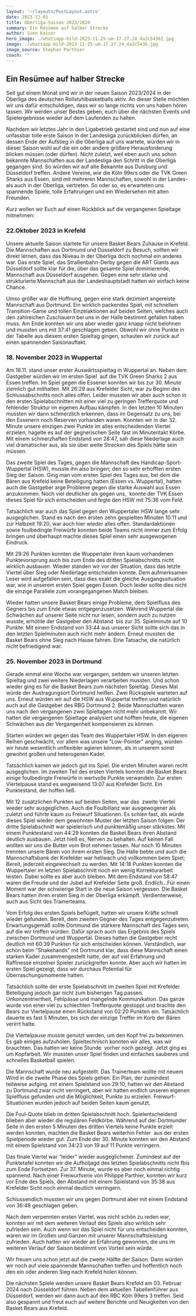 ```yaml
---
layout: '~/layouts/PostLayout.astro'
date: 2023-12-01
title: Oberliga-Saison 2023/2024
summary: Ein Resümee auf halber Strecke
author: Sven Kaiser
hero_image: ./whatsapp-bild-2023-11-25-um-17.27.24_4a2c54362.jpg
image: ./whatsapp-bild-2023-11-25-um-17.27.24_4a2c5436.jpg
image_source: Stephan Parthier
coach: ""
---
```


## Ein Resümee auf halber Strecke

Seit gut einem Monat sind wir in der neuen Saison 2023/2024 in der Oberliga des deutschen Rollstuhlbasketballs aktiv. An dieser Stelle möchten wir uns dafür entschuldigen, dass wir so lange nichts von uns haben hören lassen. Wir werden unser Bestes geben, euch über die nächsten Events und Spielergebnisse wieder auf dem Laufenden zu halten.

Nachdem wir letztes Jahr in den Ligabetrieb gestartet sind und nun auf eine unfassbar tolle erste Saison in der Landesliga zurückblicken dürfen, an dessen Ende der Aufstieg in die Oberliga auf uns wartete, würden wir in dieser Saison wohl auf die ein oder andere größere Herausforderung blicken müssen (oder dürfen). Nicht zuletzt, weil eben auch uns schon bekannte Mannschaften aus der Landesliga den Schritt in die Oberliga gegangen sind. So würden wir auf alte Bekannte aus Duisburg und Düsseldorf treffen. Andere Vereine, wie die Köln 99ers oder die TVK Green Sharks aus Essen, sind mit mehreren Mannschaften, sowohl in der Landes- als auch in der Oberliga, vertreten. So oder so, es erwarteten uns spannende Spiele, tolle Erfahrungen und ein Wiedersehen mit alten Freunden.

Kurz wollen wir Euch auf einen Rückblick auf die vergangenen Spieltage mitnehmen:

### **22.Oktober 2023 in Krefeld**

Unsere aktuelle Saison startete für unsere Basket Bears Zuhause in Krefeld. Die Mannschaften aus Dortmund und Düsseldorf zu Besuch, sollten wir direkt lernen, dass das Niveau in der Oberliga doch nochmal ein anderes war. Das erste Spiel, das Straßenbahn-Derby gegen die ART Giants aus Düsseldorf sollte klar für die, über das gesamte Spiel dominierende, Mannschaft aus Düsseldorf ausgehen. Gegen eine sehr starke und strukturierte Mannschaft aus der Landeshauptstadt hatten wir einfach keine Chance. 

Umso größer war die Hoffnung, gegen eine stark dezimiert angereiste Mannschaft aus Dortmund. Ein wirklich packendes Spiel, mit schnellem Transition-Game und tollen Einzelaktionen auf beiden Seiten, welches auch den zahlreichen Zuschauern bei uns in der Halle bestimmt gefallen haben muss. Am Ende konnten wir uns aber wieder ganz knapp nicht belohnen und mussten uns mit 37:41 geschlagen geben. Obwohl wir ohne Punkte in der Tabelle aus diesem ersten Spieltag gingen, schauten wir zurück auf einen spannenden Saisonauftakt.

### **18. November 2023 in Wuppertal**

Am 18.11. stand unser erster Auswärtsspieltag in Wuppertal an. Neben dem Gastgeber würden wir im ersten Spiel  auf die TVK Green Sharks 2 aus Essen treffen. Im Spiel gegen die Essener konnten wir bis zur 30. Minute ziemlich gut mithalten. Mit 26:29 aus Krefelder Sicht, war zu Beginn des Schlussabschnitts noch alles offen. Leider mussten wir aber auch schon in den ersten Spielabschnitten mit einer viel zu geringen Trefferquote und fehlender Struktur im eigenen Aufbau kämpfen. In den letzten 10 Minuten mussten wir dann schmerzlich erkennen, dass im Gegensatz zu uns, bei den Essenern noch Reserven vorhanden waren. Konnten wir in der 32. Minute unsere einzigen zwei Punkte im alles entscheidenden Viertel erzielen, hagelte es auf der gegnerischen Seite fast im Minutentakt Körbe. Mit einem schmerzhaften Endstand von 28:47, sah diese Niederlage auch viel dramatischer aus, als sie über weite Strecken des Spiels hätte sein müssen.

Das zweite Spiel des Tages, gegen die Mannschaft des Handicap-Sport-Wuppertal (HSW), musste ihn also bringen; den so sehr erhofften ersten Sieg der Saison. Ging man vom ersten Spiel des Tages aus, bei dem die Bären aus Krefeld keine Beteiligung hatten (Essen vs. Wuppertal), hatten auch die Gastgeber arge Probleme gegen die starke Auswahl aus Essen anzukommen. Noch viel deutlicher als gegen uns,  konnte der TVK Essen dieses Spiel für sich entscheiden und fegte den HSW mit 75:36 vom Feld. 

Tatsächlich war auch das Spiel gegen den Wuppertaler HSW lange sehr ausgeglichen. Stand es nach den ersten zehn gespielten Minuten 10:11 und zur Halbzeit 19:20, war auch hier wieder alles offen. Standardaktionen sowie foulbedingte Freiwürfe konnten beide Teams nicht immer zum Erfolg bringen und überhaupt machte dieses Spiel einen sehr ausgewogenen Eindruck. 

Mit 29:26 Punkten konnten die Wuppertaler ihren kaum vorhandenen Punktevorsprung auch bis zum Ende des dritten Spielabschnitts nicht wirklich ausbauen. Wieder standen wir vor der Situation, dass das letzte Viertel über Sieg oder Niederlage entscheiden konnte. Dem aufmerksamen Leser wird aufgefallen sein, dass dies exakt die gleiche Ausgangssituation war, wie in unserem ersten Spiel gegen Essen. Doch leider sollte dies nicht die einzige Parallele zum vorangegangenen Match bleiben. 

Wieder hatten unsere Basket Bears einige Probleme, dem Spielfluss des Gegners bis zum Ende etwas entgegenzusetzen. Während Wuppertal die Schwächen auf unserer Seite nicht nur lesen, sondern auch zu nutzen wusste, erhöhte der Gastgeber den Abstand  bis zur 35. Spielminute auf 10 Punkte. Mit einem Endstand von 33:44 aus unserer Sicht sollte sich das in den letzten Spielminuten auch nicht mehr ändern. Erneut mussten die Basket Bears ohne Sieg nach Hause fahren. Eine Tatsache, die natürlich nicht befriedigend war.

### **25. November 2023 in Dortmund**

Gerade einmal eine Woche war vergangen, seitdem wir unseren letzten Spieltag und zwei weitere Niederlagen verarbeiten mussten. Und schon wieder ging es für die Basket Bears zum nächsten Spieltag. Dieses Mal würde der Austragungsort Dortmund heißen. Zwei Rückspiele warteten auf uns. Erneut würden wir auf die HSW aus Wuppertal treffen und natürlich auch auf die Gastgeber des RBG Dortmund 2. Beide Mannschaften waren uns nach den vergangenen zwei Spieltagen nicht mehr unbekannt. Wir hatten die vergangenen Spieltage analysiert und hofften heute, die eigenen Schwächen aus der Vergangenheit kompensieren zu können.

Starten würden wir gegen das Team des Wuppertaler HSW. In den eigenen Reihen geschwächt, vor allem was unsere "Low-Pointer" anging, würden wir heute wesentlich unflexibler agieren können, als in unserem sonst gewohnt großen und heterogenen Kader.

Tatsächlich kamen wir jedoch gut ins Spiel. Die ersten Minuten waren recht ausgeglichen. Im zweiten Teil des ersten Viertels konnten die Basket Bears einige foulbedingte Freiwürfe in wertvolle Punkte verwandeln. Zur ersten Viertelpause stand es wegweisend 13:07 aus Krefelder Sicht. Ein Punktestand, der hoffen ließ.

Mit 12 zusätzlichen Punkten auf beiden Seiten, war das  zweite Viertel wieder sehr ausgeglichen. Auch die Foulbillanz war ausgewogener als zuletzt und führte kaum zu Freiwurf Situationen. Es schien fast, als würde dieses Spiel wieder dem gewohnten Muster der letzten Saison folgen: Der dritte Spielabschnitt war spielerisch und punktemäßig unser stärkstes. Mit einem Punktestand von 44:29 konnten die Basket Bears ihren Abstand deutlich ausbauen. Jetzt hieß es, Nerven zu behalten. Auf keinen Fall wollten wir uns die Butter vom Brot nehmen lassen. Nur noch 10 Minuten trennten unsere Bären von ihrem ersten Sieg. Die Halle bebte und auch die Mannschaftsbank der Krefelder war hellwach und vollkommen beim Spiel; Bereit, jederzeit eingewechselt zu werden. Mit 14:18 Punkten konnten die Wuppertaler im letzten Spielabschnitt noch ein wenig Korrekturarbeit leisten. Dabei sollte es aber auch bleiben. Mit dem Endstand von 58:47 waren die Freude und der Jubel auf Krefelder Seite groß. Endlich…Für einen Moment war der schwierige Start in die neue Saison vergessen. Die Basket Bears hatten ihren ersten Sieg in der Oberliga erkämpft. Verdienterweise, auch aus Sicht des Trainerteams.

Vom Erfolg des ersten Spiels beflügelt, hatten wir unsere Kräfte schnell wieder gefunden. Bereit, dem zweiten Gegner des Tages entgegenzutreten. Erwartungsgemäß sollte Dortmund die stärkere Mannschaft des Tages sein, auf die wir treffen würden. Dafür sprach auch das Ergebnis des Spiels zwischen Dortmund und Wuppertal. Dieses hatten die Gastgeber recht deutlich mit 60:39 Punkten für sich entscheiden können. Verständlich, war schon beim “Shakehands” mit Dortmund klar, dass diese Mannschaft einen starken Kader zusammengestellt hatte, der auf viel Erfahrung und Raffinesse einzelner Spieler zurückgreifen konnte. Aber auch wir hatten im ersten Spiel gezeigt, dass wir durchaus Potential für Überraschungsmomente hatten. 

Tatsächlich sollte der erste Spielabschnitt im zweiten Spiel mit Krefelder Beteiligung jedoch gar nicht zum bisherigen Tag passen.  Unkonzentriertheit, Fehlpässe und mangelnde Kommunikation. Das ganze wurde von einer viel zu schlechten Trefferquote gestoppt und brachte den Bears zur Viertelpause einen Rückstand von 02:20 Punkten ein. Tatsächlich dauerte es fast 5 Minuten, bis sich der einzige Treffer im Korb der Bären verirrt hatte.

Die Viertelpause musste genutzt werden, um den Kopf frei zu bekommen. Es gab einiges aufzuholen. Spieltechnisch konnten wir alles, was wir brauchten. Das hatten wir keine Stunde  vorher noch gezeigt. Jetzt ging es um Kopfarbeit. Wir mussten unser Spiel finden und einfaches sauberes und schnelles Basketball spielen.

Die Mannschaft wurde neu aufgestellt. Das Trainerteam wollte mit neuem Wind in die zweite Phase des Spiels gehen. Ein Plan, der zumindest teilweise aufging. mit einem Spielstand von 29:10, hatten wir den Abstand zu Dortmund zwar nicht verringert, aber wir hatten endlich unseren eigenen Spielfluss gefunden und die Möglichkeit, Punkte zu erzielen. Freiwurf-Situationen wurden jedoch auf beiden Seiten kaum genutzt. 

Die Foul-Quote blieb im dritten Spielabschnitt hoch. Spielentscheidend blieben aber wieder die regulären Feldkörbe. Während auf der Dortmunder Seite in den ersten 5 Minuten des dritten Viertels keine Punkte erzielt werden konnten, machten die Basket Bears weiterhin Fehler  aus der ersten Spielperiode wieder gut. Zum Ende der 30. Minute konnten wir den Abstand mit einem Spielstand von 34:23 von 19 auf 11 Punkte verringern.

Das finale Viertel war “leider” wieder ausgeglichener. Zumindest auf der Punktetafel konnten wir die Aufholjagd des letzten Spielabschnitts nicht fbis zum Ende Fortsetzen. Zur 37. Minute, wurde es aber noch einmal richtig spannend. Nach einer Freiwurfserie von Philippe Parthier, konnten wir kurz vor Ende des Spiels, den Abstand mit einem Spielstand von 35:38 aus Krefelder Sicht noch einmal deutlich verringern.

Schlussendlich mussten wir uns gegen Dortmund aber mit einem Endstand von 36:48 geschlagen geben.

Nach dem verpennten ersten Viertel, was nicht schön zu reden war, konnten wir mit dem weiteren Verlauf des Spiels also wirklich sehr zufrieden sein. Auch wenn wir das Spiel nicht für uns entscheiden konnten, waren wir im Großen und Ganzen mit unserer Mannschaftsleistung zufrieden. Auch hatten wir wieder an Erfahrung gewonnen, die uns im weiteren Verlauf der Saison bestimmt von Vorteil sein würde.

Wir freuen uns schon jetzt auf die zweite Hälfte der Saison. Dann würden wir noch auf viele spannende Mannschaften treffen und hoffentlich noch den ein oder anderen Sieg nach Krefeld holen können. 

Die nächsten Spiele werden unsere Basket Bears Krefeld am 03. Februar 2024 nach Düsseldorf führen. Neben dem aktuellen Tabellenführer aus Düsseldorf, werden wir dann auch auf den RBC Köln 99ers 3 treffen. Seid also gespannt und freut euch auf weitere Berichte und Neuigkeiten von den Basket Bears aus Krefeld.

